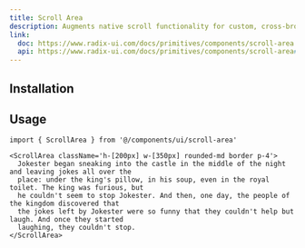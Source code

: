 ```yaml
---
title: Scroll Area
description: Augments native scroll functionality for custom, cross-browser styling.
link:
  doc: https://www.radix-ui.com/docs/primitives/components/scroll-area
  api: https://www.radix-ui.com/docs/primitives/components/scroll-area#api-reference
---
```


<ComponentPreview name='scroll-area/scroll-area' />

## Installation

<ComponentInstallation name='scroll-area' />

## Usage

```tsx
import { ScrollArea } from '@/components/ui/scroll-area'
```

```tsx
<ScrollArea className='h-[200px] w-[350px] rounded-md border p-4'>
  Jokester began sneaking into the castle in the middle of the night and leaving jokes all over the
  place: under the king's pillow, in his soup, even in the royal toilet. The king was furious, but
  he couldn't seem to stop Jokester. And then, one day, the people of the kingdom discovered that
  the jokes left by Jokester were so funny that they couldn't help but laugh. And once they started
  laughing, they couldn't stop.
</ScrollArea>
```
